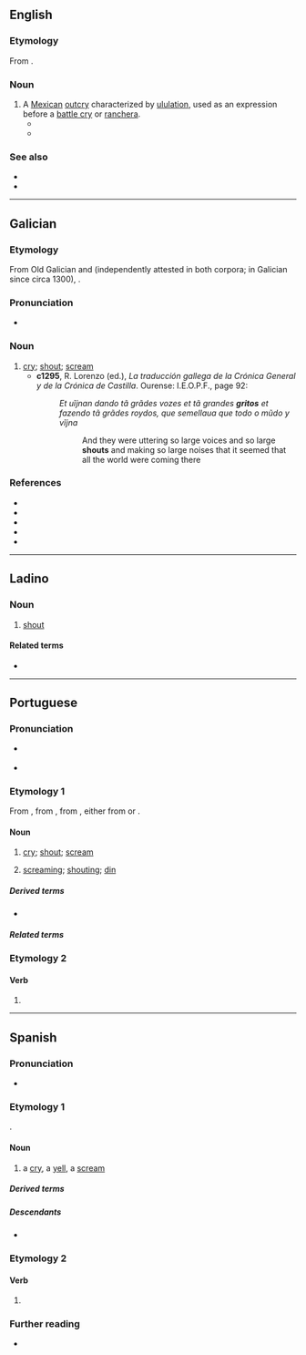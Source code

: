 {{also|gritó}}
==English==
{{wikipedia}}

===Etymology===
From {{bor|en|es|grito}}.

===Noun===
{{en-noun}}

# A [[Mexican]] [[outcry]] characterized by [[ululation]], used as an expression before a [[battle cry]] or [[ranchera]].
#* {{quote-book|en|title=A Persistent Revolution: History, Nationalism, and Politics in Mexico since 1968|first=Randal|last=Sheppard|publisher=[[w:University of New Mexico Press|University of New Mexico Press]]|location=Albuquerque, New Mexico|date=2016-06-01|page=140|url=https://books.google.com/books?id=E5f-CwAAQBAJ&pg=PA140|via=Google Books|passage=During the post-election turmoil, an estimated fifteen thousand people gathered at the [[w:Angel of Independence|Angel of Independence]] on Independence Day 1988 for a '''grito''' organized by the [[w:National Action Party (Mexico)|PAN]] that the party described as an event “that signifies the authentic freedom of Mexico” and that focused on repudiating electoral fraud.}}
#* {{quote-journal|en|title=[[w:Vicente Fernández|Vicente Fernández]], the King of Machos and Heartbreak|first=Maira|last=Garcia|work=[[w:The New York Times|The New York Times]]|date=2021-12-13|accessdate=2021-12-13|url=https://www.nytimes.com/2021/12/13/arts/music/vicente-fernandez-influence.html|passage=The night doesn’t begin to end until someone starts pouring [[tequila]], plays this song [“[[w:Por Tu Maldito Amor|Por Tu Maldito Amor]]”], and belts out a '''grito''' in their best [[Chente]] voice — [[operatic]] and soaring with a tinge of [[melancholy]].}}

===See also===
* {{l|en|yahoo}}
* {{l|en|yeehaw}}

----

==Galician==

===Etymology===
From Old Galician and {{inh|gl|roa-opt|grito}} (independently attested in both corpora; in Galician since circa 1300), {{back-formation|gl|gritar|nocap=1}}.

===Pronunciation===
* {{IPA|gl|[ˈɡɾitʊ]}}

===Noun===
{{gl-noun|m}}

# [[cry]]; [[shout]]; [[scream]]
#* '''c1295''', R. Lorenzo (ed.), ''La traducción gallega de la Crónica General y de la Crónica de Castilla''. Ourense: I.E.O.P.F., page 92:
#*: ''Et uĩjnan dando tã grãdes vozes et tã grandes '''gritos''' et fazendo tã grãdes roydos, que semellaua que todo o mũdo y vĩjna''
#*:: And they were uttering so large voices and so large '''shouts''' and making so large noises that it seemed that all the world were coming there
#: {{syn|gl|berro}}

===References===
* {{R:gl:DDGM}}
* {{R:gl:CX}}
* {{R:gl:DDLG}}
* {{R:gl:TILG}}
* {{R:TLPGP}}

----

==Ladino==

===Noun===
{{lad-noun|g=m}}

# [[shout]]

====Related terms====
* {{l|lad|gritar}}

----

==Portuguese==

===Pronunciation===
{{pt-IPA}}
* {{a|South Brazil}} {{IPA|pt|/ˈɡɾi.to/}}
* {{hyphenation|pt|gri|to}}

===Etymology 1===
{{wikipedia|lang=pt}}
From {{inh|pt|roa-opt|grito}}, from {{m|roa-opt|gritar}}, from {{der|pt|VL.|*crito|*crītāre}}, either from {{der|pt|la|quirītō}} or {{der|pt|frk|*krītan}}.

====Noun====
{{pt-noun|m}}

# [[cry]]; [[shout]]; [[scream]]
#: {{syn|pt|berro|clamor}}
#: {{ant|pt|sussurro}}
# {{lb|pt|uncountable}} [[screaming]]; [[shouting]]; [[din]]
#: {{syn|pt|Thesaurus:gritaria}}
#: {{ant|pt|silêncio|calma}}

=====Derived terms=====
* {{l|pt|grito de guerra}}

=====Related terms=====
{{rel4
|pt|grita
|gritadeira
|gritador
|gritalhão
|gritante
|gritar
|gritaria
}}

===Etymology 2===

====Verb====
{{head|pt|verb form}}

# {{pt-verb-form-of|gritar}}

{{C|pt|Sound}}

----

==Spanish==

===Pronunciation===
{{es-IPA}}
* {{audio|es|LL-Q1321 (spa)-AdrianAbdulBaha-grito.wav|Audio (Colombia)}}

===Etymology 1===
{{deverbal|es|gritar}}.

====Noun====
{{es-noun|m}}

# a [[cry]], a [[yell]], a [[scream]]

=====Derived terms=====
{{der3|es
|a grito herido
|a grito limpio
|a grito pelado
|poner el grito en el cielo
|último grito}}

=====Descendants=====
* {{desc|en|grito|bor=1}}

===Etymology 2===
{{nonlemma}}

====Verb====
{{head|es|verb form}}

# {{es-verb form of|gritar}}

===Further reading===
* {{R:es:DRAE}}